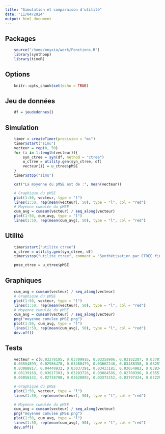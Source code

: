 ```yaml
---
title: "Simulation et comparaison d'utilité"
date: "11/04/2024"
output: html_document
---
```


## Packages
```r
    source("/home/onyxia/work/Fonctions.R")
    library(synthpop)
    library(timeR)
```

## Options
```r
    knitr::opts_chunk$set(echo = TRUE)
```

## Jeu de données
```r
    df = jeudedonnes()
```

## Simulation
```r
    timer = createTimer(precision = "ms")
    timer$start("simu")
    vecteur = rep(0, 50)
    for (i in 1:length(vecteur)){
        syn_ctree = syn(df, method = "ctree")
        u_ctree = utility.gen(syn_ctree, df)
        vecteur[i] = u_ctree$pMSE
    }
    timer$stop("simu")

    cat("La moyenne du pMSE est de :", mean(vecteur))

    # Graphique du pMSE
    plot(1:50, vecteur, type = "l")
    lines(1:50, rep(mean(vecteur), 50), type = "l", col = "red")
    # Moyenne cumulée du pMSE 
    cum_avg = cumsum(vecteur) / seq_along(vecteur)
    plot(1:50, cum_avg, type = "l")
    lines(1:50, rep(mean(cum_avg), 50), type = "l", col = "red")
```

## Utilité
```r
    timer$start("utilite_ctree")
    u_ctree = utility.gen(syn_ctree, df)
    timer$stop("utilite_ctree", comment = "Synthétisation par CTREE finie")

    pmse_ctree = u_ctree$pMSE
```

## Graphiques
```r
    cum_avg = cumsum(vecteur) / seq_along(vecteur)
    # Graphique du pMSE
    plot(1:50, vecteur, type = "l")
    lines(1:50, rep(mean(vecteur), 50), type = "l", col = "red")
    # Moyenne cumulée du pMSE 
    cum_avg = cumsum(vecteur) / seq_along(vecteur)
    png("moyenne cumulee pMSE.png")
    plot(1:50, cum_avg, type = "l")
    lines(1:50, rep(mean(cum_avg), 50), type = "l", col = "red")
    dev.off()
```

## Tests
```r
    vecteur = c(0.03278105, 0.03709916, 0.03358906, 0.03162287, 0.03707701, 0.03470046, 0.03611560, 0.03643506, 0.03326020, 0.02819035,
    0.03554899, 0.02986478, 0.03480479, 0.03662246, 0.03488358, 0.03257522, 0.03827380, 0.03395967, 0.03848933, 0.02993441, 0.03208527,
    0.03088817, 0.04440932, 0.03037391, 0.03433181, 0.03054982, 0.03834558, 0.03205157, 0.03020429, 0.03465147, 0.03857433, 0.03627721,
    0.03139168, 0.03617303, 0.03203726, 0.03084586, 0.02708396, 0.03551951, 0.02992288, 0.03445968, 0.03043161, 0.03141693, 0.04024718,
    0.03056142, 0.02738708, 0.03620892, 0.03373352, 0.03797424, 0.03229973, 0.03583966)

    # Graphique du pMSE
    plot(1:50, vecteur, type = "l")
    lines(1:50, rep(mean(vecteur), 50), type = "l", col = "red")

    # Moyenne cumulée du pMSE 
    cum_avg = cumsum(vecteur) / seq_along(vecteur)
    png("moyenne cumulee pMSE.png")
    plot(1:50, cum_avg, type = "l")
    lines(1:50, rep(mean(cum_avg), 50), type = "l", col = "red")
    dev.off()
```